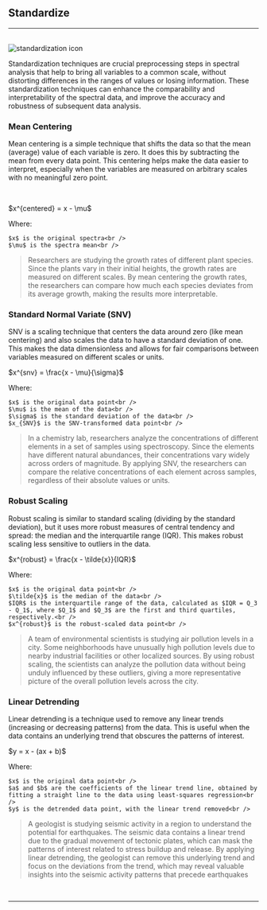 
## Standardize
<hr />
<br />
<Image src={`${imagePath}standardization_icon.svg`} alt="standardization icon" width={65} height={65} />

Standardization techniques are crucial preprocessing steps in spectral analysis that help to bring all variables to a common scale, without distorting differences in the ranges of values or losing information. These standardization techniques can enhance the comparability and interpretability of the spectral data, and improve the accuracy and robustness of subsequent data analysis.

### Mean Centering

Mean centering is a simple technique that shifts the data so that the mean (average) value of each variable is zero. It does this by subtracting the mean from every data point. This centering helps make the data easier to interpret, especially when the variables are measured on arbitrary scales with no meaningful zero point.

<br />
<p style={{textAlign: 'center'}}>$x^{centered} = x - \mu$</p>

Where:

    $x$ is the original spectra<br />
    $\mu$ is the spectra mean<br />

> Researchers are studying the growth rates of different plant species. Since the plants vary in their initial heights, the growth rates are measured on different scales. By mean centering the growth rates, the researchers can compare how much each species deviates from its average growth, making the results more interpretable.
>

### Standard Normal Variate (SNV)

SNV is a scaling technique that centers the data around zero (like mean centering) and also scales the data to have a standard deviation of one. This makes the data dimensionless and allows for fair comparisons between variables measured on different scales or units.
<br />
<p style={{textAlign: 'center'}}>$x^{snv} = \frac{x - \mu}{\sigma}$</p>

Where:

    $x$ is the original data point<br />
    $\mu$ is the mean of the data<br />
    $\sigma$ is the standard deviation of the data<br />
    $x_{SNV}$ is the SNV-transformed data point<br />


> In a chemistry lab, researchers analyze the concentrations of different elements in a set of samples using spectroscopy. Since the elements have different natural abundances, their concentrations vary widely across orders of magnitude. By applying SNV, the researchers can compare the relative concentrations of each element across samples, regardless of their absolute values or units.
> 

### Robust Scaling

Robust scaling is similar to standard scaling (dividing by the standard deviation), but it uses more robust measures of central tendency and spread: the median and the interquartile range (IQR). This makes robust scaling less sensitive to outliers in the data. 
<br />
<p style={{textAlign: 'center'}}>$x^{robust} = \frac{x - \tilde{x}}{IQR}$</p>

Where:

    $x$ is the original data point<br />
    $\tilde{x}$ is the median of the data<br />
    $IQR$ is the interquartile range of the data, calculated as $IQR = Q_3 - Q_1$, where $Q_1$ and $Q_3$ are the first and third quartiles, respectively.<br />
    $x^{robust}$ is the robust-scaled data point<br />


>A team of environmental scientists is studying air pollution levels in a city. Some neighborhoods have unusually high pollution levels due to nearby industrial facilities or other localized sources. By using robust scaling, the scientists can analyze the pollution data without being unduly influenced by these outliers, giving a more representative picture of the overall pollution levels across the city.
> 

### Linear Detrending

Linear detrending is a technique used to remove any linear trends (increasing or decreasing patterns) from the data. This is useful when the data contains an underlying trend that obscures the patterns of interest. 
<br />
<p style={{textAlign: 'center'}}>$y = x - (ax + b)$</p>

Where:

    $x$ is the original data point<br />
    $a$ and $b$ are the coefficients of the linear trend line, obtained by fitting a straight line to the data using least-squares regression<br />
    $y$ is the detrended data point, with the linear trend removed<br />


>A geologist is studying seismic activity in a region to understand the potential for earthquakes. The seismic data contains a linear trend due to the gradual movement of tectonic plates, which can mask the patterns of interest related to stress buildup and release. By applying linear detrending, the geologist can remove this underlying trend and focus on the deviations from the trend, which may reveal valuable insights into the seismic activity patterns that precede earthquakes
> 

<br />
<hr />
<br />
<ImageLink href="/preprocessing/baseline-correction" image={{alt: "baseline icon", src: `${imagePath}baseline_icon.svg`}} text="Baseline" />
<br />
<ImageLink href="/preprocessing/smooth" image={{alt: "smooth icon", src: `${imagePath}smoothing_icon.svg`}} text="Smooth" />
<br />
<ImageLink href="/preprocessing/offset" image={{alt: "offset icon", src: `${imagePath}offset_icon.svg`}} text="Offset" />
<br />
<ImageLink href="/preprocessing/normalize" image={{alt: "normalize icon", src: `${imagePath}normalization_icon.svg`}} text="Normalize" />
<br />
<ImageLink href="/preprocessing/peak-detection" image={{alt: "peak detection icon", src: `${imagePath}peak_detection_icon.svg`}} text="Peaks" />
<br />
<ImageLink href="/preprocessing/derivative" image={{alt: "derivative icon", src: `${imagePath}derivative_icon.svg`}} text="Derivative" />